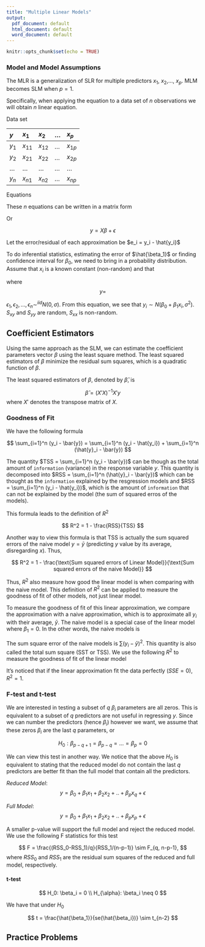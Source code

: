 ```yaml
---
title: "Multiple Linear Models"
output:
  pdf_document: default
  html_document: default
  word_document: default
---
```


```r
knitr::opts_chunk$set(echo = TRUE)
```

### Model and Model Assumptions

The MLR is a generalization of SLR for multiple predictors $x_1$, $x_2$,..., $x_p$. MLM becomes SLM when $p=1$. 

\begin{equation}
y  = \beta_0 + \beta_1 x_1 + \beta_2 x_2 + ..+ \beta_p x_p +\epsilon
\end{equation}

Specifically, when applying the equation to a data set of $n$ observations we will obtain $n$ linear equation. 

Data set

| $y$ | $x_1$    | $x_2$    | ... | $x_p$    |
|:-----|:----------|:----------|:-----|:----------|
| $y_1$ | $x_{11}$ | $x_{12}$ | ... | $x_{1p}$ |
| $y_2$ | $x_{21}$ | $x_{22}$ | ... | $x_{2p}$ |
| ... | ...      | ...      | ... | ...      |
| $y_n$ | $x_{n1}$ | $x_{n2}$ | ... | $x_{np}$ |

Equations

\begin{align*}
y_1  &= \beta_0 + \beta_1 x_{11} + \beta_2 x_{21} + ... + \beta_p x_{p1} +\epsilon_1 \\
y_2  &= \beta_0 + \beta_1 x_{21} + \beta_2 x_{22} + ... + \beta_p x_{p2} +\epsilon_2 \\
&...\\
y_n  &= \beta_0 + \beta_1 x_{p1} + \beta_2 x_{p2} + ... + \beta_p x_{pn} +\epsilon_n \\
\end{align*}

These $n$ equations can be written in a matrix form

\begin{equation*}
\begin{pmatrix}
y_1 \\
y_2 \\
...\\
y_n
\end{pmatrix} = 
\begin{pmatrix}
1 & x_{11} & x_{12} & ... & x_{1p} \\
1 & x_{21} & x_{22} & ... & x_{2p}\\
... & ... & ... & ... & ...&\\
1 & x_{n1} & x_{n2}& ... & x_{np}
\end{pmatrix} \times
\begin{pmatrix}
\beta_0 \\
\beta_1 \\
...\\
\beta_p
\end{pmatrix} +
\begin{pmatrix}
\epsilon_1 \\
\epsilon_2 \\
...\\
\epsilon_n
\end{pmatrix}
\end{equation*}

Or 

$$
y = X \beta + \epsilon
$$

\begin{equation}
y  = \beta_0 + \beta_1 x_1 + \beta_2 x_2 + ..+ \beta_p x_p +\epsilon
\end{equation}

Let the error/residual of each approximation be $e_i = y_i - \hat{y_i}$

To do inferential statistics, estimating the error of $\hat{\beta_1}$ or finding confidence interval for $\beta_0$, we need to bring in a probability distribution. Assume that $x_i$ is a known constant (non-random) and that

\begin{equation}
y_i = \beta_0 + \beta_1 x_i + \epsilon_i
\end{equation}

where $$y = $$

$\epsilon_1, \epsilon_2,...,\epsilon_n \sim^{iid} N(0, \sigma)$. From this equation, we see that $y_i \sim N(\beta_0 + \beta_1 x_i, \sigma^2)$. $S_{xy}$ and $S_{yy}$ are random, $S_{xx}$ is non-random. 

## Coefficient Estimators

Using the same approach as the SLM, we can estimate the coefficient parameters vector $\beta$ using the least square method. The least squared estimators of $\beta$ minimize the residual sum squares, which is a quadratic function of $\beta$. 

The least squared estimators of $\beta$, denoted by $\hat{\beta}$, is

$$
\hat{\beta} = (X'X)^{-1}X'y
$$
where $X'$ denotes the transpose matrix of $X$. 

### Goodness of Fit

We have the following formula

$$
\sum_{i=1}^n (y_i - \bar{y}) = \sum_{i=1}^n (y_i - \hat{y_i}) + \sum_{i=1}^n (\hat{y}_i - \bar{y})
$$

The quantity $TSS = \sum_{i=1}^n (y_i - \bar{y})$ can be though as the total amount of `information` (variance) in the response variable $y$. This quantity is decomposed into $RSS = \sum_{i=1}^n (\hat{y}_i - \bar{y})$ which can be thought as the `information` explained by the resgression models and $RSS = \sum_{i=1}^n (y_i - \hat{y_i})$, which is the amount of `information` that can not be explained by the model (the sum of squared erros of the models).

This formula leads to the definition of $R^2$

$$
R^2 = 1 - \frac{RSS}{TSS}
$$

Another way to view this formula is that TSS is actually the sum squared errors of the naive model $y = \bar{y}$ (predicting $y$ value by its  average, disregarding $x$). Thus,

$$
R^2 = 1 - \frac{\text{Sum squared errors of Linear Model}}{\text{Sum squared errors of the naive Model}}
$$

Thus, $R^2$ also measure how good the linear model is when comparing with the naive model. This definition of $R^2$ can be applied to measure the goodness of fit of other models, not just linear model. 

To measure the goodness of fit of this linear approximation, we compare the approximation with a naive approximation, which is to approximate all $y_i$ with their average, $\bar{y}$. The naive model is a special case of the linear model where $\beta_1 = 0$. In the other words, the naive models is

\begin{align} 
y = f_2(x) = \bar{y}
\end{align} 


The sum square error of the naive models is $\sum(y_i-\bar{y})^2$. This quantity is also called the total sum square (SST or TSS). We use the following $R^2$ to measure the goodness of fit of the linear model

\begin{align} 
R^2 = 1- \frac{\sum(y_i-\hat{y_i})^2}{\sum(y_i-\bar{y})^2} = 1 - \frac{SSE}{SST}
\end{align} 

It's noticed that if the linear approximation fit the data perfectly ($SSE = 0$), $R^2 = 1$.  

### F-test and t-test

We are interested in testing a subset of $q$ $\beta_i$ parameters are all zeros. This is equivalent to a subset of $q$ predictors are not useful in regressing $y$. Since we can number the predictors (hence $\beta_i$) however we want, we assume that these zeros $\beta_i$ are the last $q$ parameters, or

$$
H_0: \beta_{p-q+1} = \beta_{p-q} = ... = \beta_p = 0
$$

We can view this test in another way. We notice that the above $H_0$ is equivalent to stating that the reduced model do not contain the last $q$ predictors are better fit than the full model that contain all the predictors. 

*Reduced Model*: $$y  = \beta_0 + \beta_1 x_1 + \beta_2 x_2 + ..+ \beta_p x_q +\epsilon$$

*Full Model*: $$y  = \beta_0 + \beta_1 x_1 + \beta_2 x_2 + ..+ \beta_p x_p +\epsilon$$

A smaller p-value will support the full model and reject the reduced model. We use the following F statistics for this test

$$
F = \frac{(RSS_0-RSS_1)/q}{RSS_1/(n-p-1)} \sim F_{q, n-p-1},
$$
where $RSS_0$ and $RSS_1$ are the residual sum squares of the reduced and full model, respectively. 

#### t-test

$$
H_0: \beta_i = 0 \\
H_{\alpha}: \beta_i \neq 0
$$

We have that under $H_0$

$$
t = \frac{\hat{\beta_1}}{se(\hat{\beta_i})} \sim t_{n-2}
$$

## Practice Problems